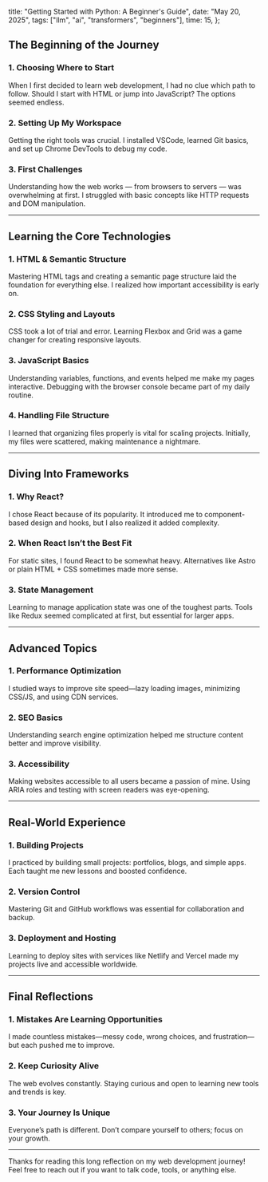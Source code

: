   title: "Getting Started with Python: A Beginner's Guide",
  date: "May 20, 2025",
  tags: ["llm", "ai", "transformers", "beginners"],
  time: 15,
};

## The Beginning of the Journey

### 1. Choosing Where to Start

When I first decided to learn web development, I had no clue which path to follow. Should I start with HTML or jump into JavaScript? The options seemed endless.

### 2. Setting Up My Workspace

Getting the right tools was crucial. I installed VSCode, learned Git basics, and set up Chrome DevTools to debug my code.

### 3. First Challenges

Understanding how the web works — from browsers to servers — was overwhelming at first. I struggled with basic concepts like HTTP requests and DOM manipulation.

---

## Learning the Core Technologies

### 1. HTML & Semantic Structure

Mastering HTML tags and creating a semantic page structure laid the foundation for everything else. I realized how important accessibility is early on.

### 2. CSS Styling and Layouts

CSS took a lot of trial and error. Learning Flexbox and Grid was a game changer for creating responsive layouts.

### 3. JavaScript Basics

Understanding variables, functions, and events helped me make my pages interactive. Debugging with the browser console became part of my daily routine.

### 4. Handling File Structure

I learned that organizing files properly is vital for scaling projects. Initially, my files were scattered, making maintenance a nightmare.

---

## Diving Into Frameworks

### 1. Why React?

I chose React because of its popularity. It introduced me to component-based design and hooks, but I also realized it added complexity.

### 2. When React Isn’t the Best Fit

For static sites, I found React to be somewhat heavy. Alternatives like Astro or plain HTML + CSS sometimes made more sense.

### 3. State Management

Learning to manage application state was one of the toughest parts. Tools like Redux seemed complicated at first, but essential for larger apps.

---

## Advanced Topics

### 1. Performance Optimization

I studied ways to improve site speed—lazy loading images, minimizing CSS/JS, and using CDN services.

### 2. SEO Basics

Understanding search engine optimization helped me structure content better and improve visibility.

### 3. Accessibility

Making websites accessible to all users became a passion of mine. Using ARIA roles and testing with screen readers was eye-opening.

---

## Real-World Experience

### 1. Building Projects

I practiced by building small projects: portfolios, blogs, and simple apps. Each taught me new lessons and boosted confidence.

### 2. Version Control

Mastering Git and GitHub workflows was essential for collaboration and backup.

### 3. Deployment and Hosting

Learning to deploy sites with services like Netlify and Vercel made my projects live and accessible worldwide.

---

## Final Reflections

### 1. Mistakes Are Learning Opportunities

I made countless mistakes—messy code, wrong choices, and frustration—but each pushed me to improve.

### 2. Keep Curiosity Alive

The web evolves constantly. Staying curious and open to learning new tools and trends is key.

### 3. Your Journey Is Unique

Everyone’s path is different. Don’t compare yourself to others; focus on your growth.

---

Thanks for reading this long reflection on my web development journey! Feel free to reach out if you want to talk code, tools, or anything else.
